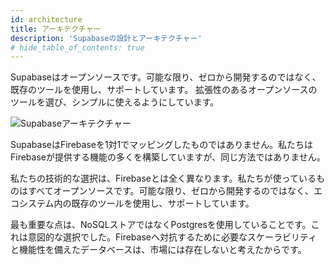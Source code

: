 ```yaml
---
id: architecture
title: アーキテクチャー
description: 'Supabaseの設計とアーキテクチャー'
# hide_table_of_contents: true
---
```


Supabaseはオープンソースです。可能な限り、ゼロから開発するのではなく、既存のツールを使用し、サポートしています。 
拡張性のあるオープンソースのツールを選び、シンプルに使えるようにしています。

![Supabaseアーキテクチャー](/img/supabase-architecture.png)

SupabaseはFirebaseを1対1でマッピングしたものではありません。私たちはFirebaseが提供する機能の多くを構築していますが、同じ方法ではありません。

私たちの技術的な選択は、Firebaseとは全く異なります。私たちが使っているものはすべてオープンソースです。可能な限り、ゼロから開発するのではなく、エコシステム内の既存のツールを使用し、サポートしています。

最も重要な点は、NoSQLストアではなくPostgresを使用していることです。これは意図的な選択でした。Firebaseへ対抗するために必要なスケーラビリティと機能性を備えたデータベースは、市場には存在しないと考えたからです。
